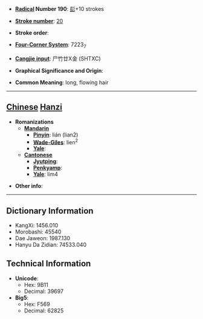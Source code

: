 * '''[[Wiktionary:Chinese radical index| Radical]] Number 190''': [[Wiktionary:Chinese radical index 髟|髟]]+10 strokes

* '''[[Wiktionary:Chinese total strokes index|Stroke number]]''': [[Wiktionary:Chinese total strokes index 20|20]]

* '''Stroke order''': 

* '''[[Wiktionary:Chinese four corner index|Four-Corner System]]''': 7223<sub>7</sub>

* '''[[Wiktionary:Chinese Cangjie index|Cangjie input]]''': 尸竹廿X金 (SHTXC)

* '''Graphical Significance and Origin''': 

* '''Common Meaning''': long, flowing hair

----

== [[Chinese]] [[Hanzi]] ==

* '''Romanizations'''
** '''[[Mandarin]]'''
*** '''[[Pinyin]]''': lián (lian2)
*** '''[[Wade-Giles]]''': lien<sup>2</sup>
*** '''[[Yale]]''': 
** '''[[Cantonese]]'''
*** '''[[Jyutping]]''':
*** '''[[Penkyamp]]''': 
*** '''[[Yale]]''': lim4

* '''Other info''': 

----

== Dictionary Information ==

* KangXi: 1456.010
* Morobashi: 45540
* Dae Jaweon: 1987.130
* Hanyu Da Zidian: 74533.040

== Technical Information ==

* '''Unicode''':
** Hex: 9B11
** Decimal: 39697
* '''Big5''':
** Hex: F569
** Decimal: 62825